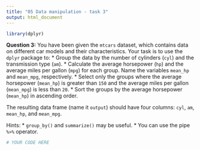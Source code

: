 ```yaml
---
title: "05 Data manipulation - task 3"
output: html_document
---
```


```r
library(dplyr)
```

**Question 3:** You have been given the `mtcars` dataset, which contains data on different car models and their characteristics. Your task is to use the `dplyr` package to:
* Group the data by the number of cylinders (`cyl`) and the transmission type (`am`).
* Calculate the average horsepower (`hp`) and the average miles per gallon (`mpg`) for each group. Name the variables `mean_hp` and `mean_mpg`, respectively.
* Select only the groups where the average horsepower (`mean_hp`) is greater than `150` and the average miles per gallon (`mean_mpg`) is less than `20`.
* Sort the groups by the average horsepower (`mean_hp`) in ascending order.

The resulting data frame (name it `output`) should have four columns: `cyl`, `am`, `mean_hp`, and `mean_mpg`.

Hints:
* `group_by()` and `summarize()` may be useful.
* You can use the pipe `%>%` operator.

```r
# YOUR CODE HERE
```
